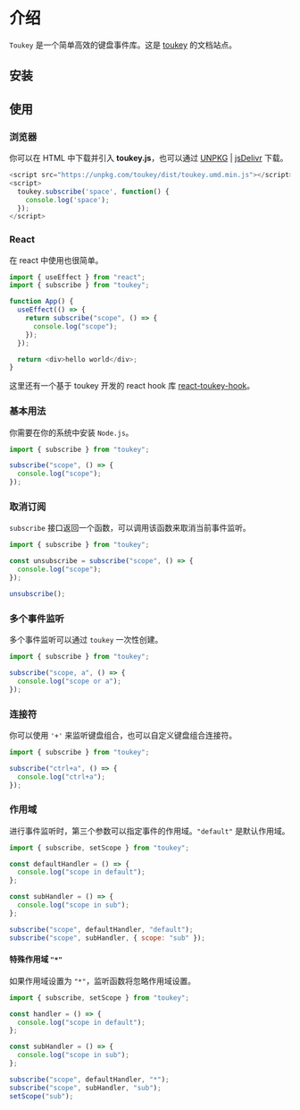 
# 介绍

`Toukey` 是一个简单高效的键盘事件库。这是 [toukey](https://toukey.vercel.app/) 的文档站点。

## 安装

<PackageManagerTabs command="install toukey -S" />

## 使用

### 浏览器

你可以在 HTML 中下载并引入 **toukey.js**，也可以通过 [UNPKG](https://unpkg.com/browse/toukey/dist/) | [jsDelivr](https://www.jsdelivr.com/package/npm/toukey) 下载。

```javascript
<script src="https://unpkg.com/toukey/dist/toukey.umd.min.js"></script>
<script>
  toukey.subscribe('space', function() {
    console.log('space');
  });
</script>
```

### React

在 react 中使用也很简单。

```javascript
import { useEffect } from "react";
import { subscribe } from "toukey";

function App() {
  useEffect(() => {
    return subscribe("scope", () => {
      console.log("scope");
    });
  });

  return <div>hello world</div>;
}
```

这里还有一个基于 toukey 开发的 react hook 库 [react-toukey-hook](https://github.com/Yukiniro/react-toukey-hook)。

### 基本用法

你需要在你的系统中安装 `Node.js`。

```javascript
import { subscribe } from "toukey";

subscribe("scope", () => {
  console.log("scope");
});
```

### 取消订阅

`subscribe` 接口返回一个函数，可以调用该函数来取消当前事件监听。

```javascript
import { subscribe } from "toukey";

const unsubscribe = subscribe("scope", () => {
  console.log("scope");
});

unsubscribe();
```

### 多个事件监听

多个事件监听可以通过 `toukey` 一次性创建。

```javascript
import { subscribe } from "toukey";

subscribe("scope, a", () => {
  console.log("scope or a");
});
```

### 连接符

你可以使用 `'+'` 来监听键盘组合，也可以自定义键盘组合连接符。

```javascript
import { subscribe } from "toukey";

subscribe("ctrl+a", () => {
  console.log("ctrl+a");
});
```

### 作用域

进行事件监听时，第三个参数可以指定事件的作用域。`"default"` 是默认作用域。

```javascript
import { subscribe, setScope } from "toukey";

const defaultHandler = () => {
  console.log("scope in default");
};

const subHandler = () => {
  console.log("scope in sub");
};

subscribe("scope", defaultHandler, "default");
subscribe("scope", subHandler, { scope: "sub" });
```

#### 特殊作用域 `"*"`

如果作用域设置为 `"*"`，监听函数将忽略作用域设置。

```javascript
import { subscribe, setScope } from "toukey";

const handler = () => {
  console.log("scope in default");
};

const subHandler = () => {
  console.log("scope in sub");
};

subscribe("scope", defaultHandler, "*");
subscribe("scope", subHandler, "sub");
setScope("sub");
```

